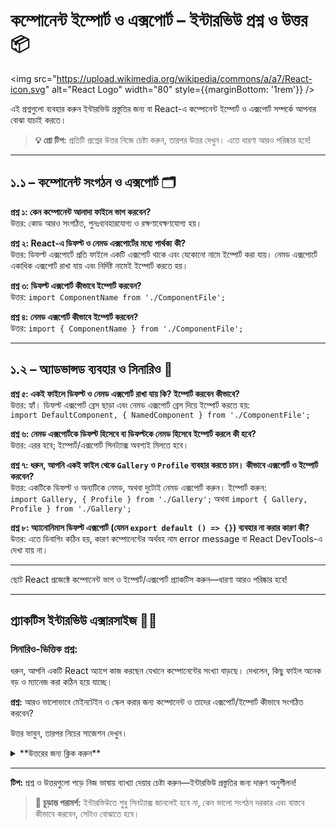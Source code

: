 
# কম্পোনেন্ট ইম্পোর্ট ও এক্সপোর্ট – ইন্টারভিউ প্রশ্ন ও উত্তর 📦

<img src="https://upload.wikimedia.org/wikipedia/commons/a/a7/React-icon.svg" alt="React Logo" width="80" style={{marginBottom: '1rem'}} />

এই প্রশ্নগুলো ব্যবহার করুন ইন্টারভিউ প্রস্তুতির জন্য বা React-এ কম্পোনেন্ট ইম্পোর্ট ও এক্সপোর্ট সম্পর্কে আপনার বোঝা যাচাই করতে।

> **💡 প্রো টিপ:** প্রতিটি প্রশ্নের উত্তর নিজে চেষ্টা করুন, তারপর উত্তর দেখুন। এতে ধারণা আরও পরিষ্কার হবে!

---

## ১.১ – কম্পোনেন্ট সংগঠন ও এক্সপোর্ট 🗂️

<div style={{ background: 'rgba(0, 100, 200, 0.10)', padding: '15px', borderRadius: '5px', marginBottom: '20px', border: '1px solid rgba(0, 100, 200, 0.15)', color: 'inherit' }}>

**প্রশ্ন ১: কেন কম্পোনেন্ট আলাদা ফাইলে ভাগ করবেন?**  
উত্তর: কোড আরও সংগঠিত, পুনঃব্যবহারযোগ্য ও রক্ষণাবেক্ষণযোগ্য হয়।

**প্রশ্ন ২: React-এ ডিফল্ট ও নেমড এক্সপোর্টের মধ্যে পার্থক্য কী?**  
উত্তর: ডিফল্ট এক্সপোর্টে প্রতি ফাইলে একটি এক্সপোর্ট থাকে এবং যেকোনো নামে ইম্পোর্ট করা যায়। নেমড এক্সপোর্টে একাধিক এক্সপোর্ট রাখা যায় এবং নির্দিষ্ট নামেই ইম্পোর্ট করতে হয়।

**প্রশ্ন ৩: ডিফল্ট এক্সপোর্ট কীভাবে ইম্পোর্ট করবেন?**  
উত্তর: `import ComponentName from './ComponentFile';`

**প্রশ্ন ৪: নেমড এক্সপোর্ট কীভাবে ইম্পোর্ট করবেন?**  
উত্তর: `import { ComponentName } from './ComponentFile';`

</div>

---

## ১.২ – অ্যাডভান্সড ব্যবহার ও সিনারিও 🚀

<div style={{ background: 'rgba(230, 150, 70, 0.10)', padding: '15px', borderRadius: '5px', marginBottom: '20px', border: '1px solid rgba(230, 150, 70, 0.15)', color: 'inherit' }}>

**প্রশ্ন ৫: একই ফাইলে ডিফল্ট ও নেমড এক্সপোর্ট রাখা যায় কি? ইম্পোর্ট করবেন কীভাবে?**  
উত্তর: হ্যাঁ। ডিফল্ট এক্সপোর্ট ব্রেস ছাড়া এবং নেমড এক্সপোর্ট ব্রেস দিয়ে ইম্পোর্ট করতে হয়:  
`import DefaultComponent, { NamedComponent } from './ComponentFile';`

**প্রশ্ন ৬: নেমড এক্সপোর্টকে ডিফল্ট হিসেবে বা ডিফল্টকে নেমড হিসেবে ইম্পোর্ট করলে কী হবে?**  
উত্তর: এরর হবে; ইম্পোর্ট/এক্সপোর্ট সিনট্যাক্স অবশ্যই মিলতে হবে।

**প্রশ্ন ৭: ধরুন, আপনি একই ফাইল থেকে `Gallery` ও `Profile` ব্যবহার করতে চান। কীভাবে এক্সপোর্ট ও ইম্পোর্ট করবেন?**  
উত্তর: একটিকে ডিফল্ট ও অন্যটিকে নেমড, অথবা দুটোই নেমড এক্সপোর্ট করুন। ইম্পোর্ট করুন:  
`import Gallery, { Profile } from './Gallery';` অথবা `import { Gallery, Profile } from './Gallery';`

**প্রশ্ন ৮: অ্যানোনিমাস ডিফল্ট এক্সপোর্ট (যেমন `export default () => {}`) ব্যবহার না করার কারণ কী?**  
উত্তর: এতে ডিবাগিং কঠিন হয়, কারণ কম্পোনেন্টের অর্থবহ নাম error message বা React DevTools-এ দেখা যায় না।

</div>

---

<Callout type="info">ছোট React প্রজেক্টে কম্পোনেন্ট ভাগ ও ইম্পোর্ট/এক্সপোর্ট প্র্যাকটিস করুন—ধারণা আরও পরিষ্কার হবে!</Callout>

---

## প্র্যাকটিস ইন্টারভিউ এক্সারসাইজ 🏋️‍♂️

<div style={{ background: 'rgba(20, 120, 220, 0.10)', padding: '20px', borderRadius: '5px', marginBottom: '20px', border: '1px solid rgba(20, 120, 220, 0.15)', color: 'inherit' }}>

### সিনারিও-ভিত্তিক প্রশ্ন:

ধরুন, আপনি একটি React অ্যাপে কাজ করছেন যেখানে কম্পোনেন্টের সংখ্যা বাড়ছে। দেখলেন, কিছু ফাইল অনেক বড় ও ম্যানেজ করা কঠিন হয়ে যাচ্ছে।

**প্রশ্ন:** আরও ভালোভাবে মেইনটেইন ও স্কেল করার জন্য কম্পোনেন্ট ও তাদের এক্সপোর্ট/ইম্পোর্ট কীভাবে সংগঠিত করবেন?

উত্তর ভাবুন, তারপর নিচের সাজেশন দেখুন।

<details>
<summary>**উত্তরের জন্য ক্লিক করুন**</summary>

**সেরা চর্চা:**

1. ফাংশনালিটির ভিত্তিতে কম্পোনেন্ট আলাদা ফাইলে ভাগ করুন।
2. ফাইলে প্রধান কম্পোনেন্টের জন্য ডিফল্ট এক্সপোর্ট, হেল্পারদের জন্য নেমড এক্সপোর্ট ব্যবহার করুন।
3. অর্থবহ ও ধারাবাহিক নাম ব্যবহার করুন ফাইল/কম্পোনেন্টের জন্য।
4. সম্পর্কিত কম্পোনেন্ট ফোল্ডারে রাখুন।
5. দরকার হলে index.js ব্যবহার করুন ক্লিন ইম্পোর্টের জন্য।
6. ডিবাগিং সহজ করতে অ্যানোনিমাস ডিফল্ট এক্সপোর্ট এড়িয়ে চলুন।

**উপকারিতা:**
- কোড খুঁজে পাওয়া ও মেইনটেইন করা সহজ
- পুনঃব্যবহারযোগ্যতা বাড়ে
- টিমে কম মার্জ কনফ্লিক্ট

</details>
</div>

---

**টিপ:** প্রশ্ন ও উত্তরগুলো পড়ে নিজ ভাষায় ব্যাখ্যা দেয়ার চেষ্টা করুন—ইন্টারভিউ প্রস্তুতির জন্য দারুণ অনুশীলন!

> **🚀 চূড়ান্ত পরামর্শ:** ইন্টারভিউতে শুধু সিনট্যাক্স জানলেই হবে না, কেন ভালো সংগঠন দরকার এবং বাস্তবে কীভাবে করবেন, সেটাও বোঝাতে হবে।
